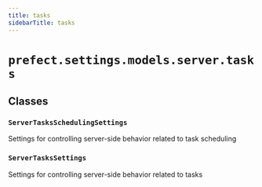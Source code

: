 ```yaml
---
title: tasks
sidebarTitle: tasks
---
```


# `prefect.settings.models.server.tasks`

## Classes

### `ServerTasksSchedulingSettings` <sup><a href="https://github.com/PrefectHQ/prefect/blob/main/src/prefect/settings/models/server/tasks.py#L10" target="_blank"><Icon icon="github" size="14" /></a></sup>


Settings for controlling server-side behavior related to task scheduling


### `ServerTasksSettings` <sup><a href="https://github.com/PrefectHQ/prefect/blob/main/src/prefect/settings/models/server/tasks.py#L50" target="_blank"><Icon icon="github" size="14" /></a></sup>


Settings for controlling server-side behavior related to tasks

